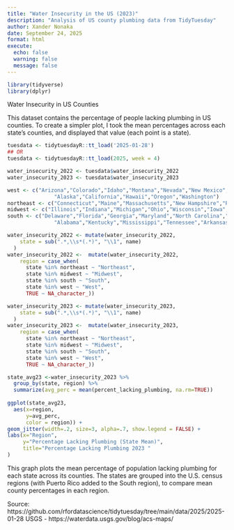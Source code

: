 ```yaml
---
title: "Water Insecurity in the US (2023)"
description: "Analysis of US county plumbing data from TidyTuesday"
author: Xander Nonaka
date: September 24, 2025 
format: html
execute:
  echo: false
  warning: false
  message: false
---
```


```r
library(tidyverse)
library(dplyr)
```

Water Insecurity in US Counties 

This dataset contains the percentage of people lacking plumbing in US counties. To create a simpler plot, I took the mean percentages across each state's counties, and displayed that value (each point is a state). 

```r
tuesdata <- tidytuesdayR::tt_load('2025-01-28')
## OR
tuesdata <- tidytuesdayR::tt_load(2025, week = 4)

water_insecurity_2022 <- tuesdata$water_insecurity_2022
water_insecurity_2023 <- tuesdata$water_insecurity_2023
```

```r
west <- c("Arizona","Colorado","Idaho","Montana","Nevada","New Mexico","Utah","Wyoming",
               "Alaska","California","Hawaii","Oregon","Washington")
northeast <- c("Connecticut","Maine","Massachusetts","New Hampshire","Rhode Island","Vermont","New Jersey","New York","Pennsylvania")
midwest <- c("Illinois","Indiana","Michigan","Ohio","Wisconsin","Iowa","Kansas","Minnesota","Missouri","Nebraska","North Dakota","South Dakota")
south <- c("Delaware","Florida","Georgia","Maryland","North Carolina","South Carolina","Virginia","District of Columbia","West Virginia", 
               "Alabama","Kentucky","Mississippi","Tennessee","Arkansas","Louisiana","Oklahoma","Texas","Puerto Rico")
```

```r
water_insecurity_2022 <- mutate(water_insecurity_2022,
    state = sub(".*,\\s*(.*)", "\\1", name) 
  )
water_insecurity_2022 <-  mutate(water_insecurity_2022,
    region = case_when(
      state %in% northeast ~ "Northeast",
      state %in% midwest ~ "Midwest",
      state %in% south ~ "South",
      state %in% west ~ "West",
      TRUE ~ NA_character_))

water_insecurity_2023 <- mutate(water_insecurity_2023,
    state = sub(".*,\\s*(.*)", "\\1", name) 
  )
water_insecurity_2023 <-  mutate(water_insecurity_2023,
    region = case_when(
      state %in% northeast ~ "Northeast",
      state %in% midwest ~ "Midwest",
      state %in% south ~ "South",
      state %in% west ~ "West",
      TRUE ~ NA_character_))
```


```r
state_avg23 <-water_insecurity_2023 %>% 
  group_by(state, region) %>% 
  summarize(avg_perc = mean(percent_lacking_plumbing, na.rm=TRUE)) 
 
ggplot(state_avg23,
  aes(x=region, 
      y=avg_perc, 
      color = region)) +
geom_jitter(width=.2, size=3, alpha=.7, show.legend = FALSE) +
labs(x="Region",
     y="Percentage Lacking Plumbing (State Mean)",
     title="Percentage Lacking Plumbing 2023 "
)
```
This graph plots the mean percentage of population lacking plumbing for each state across its counties. The states are grouped into the U.S. census regions (with Puerto Rico added to the South region), to compare mean county percentages in each region. 

Source: 
https://github.com/rfordatascience/tidytuesday/tree/main/data/2025/2025-01-28
USGS - https://waterdata.usgs.gov/blog/acs-maps/
